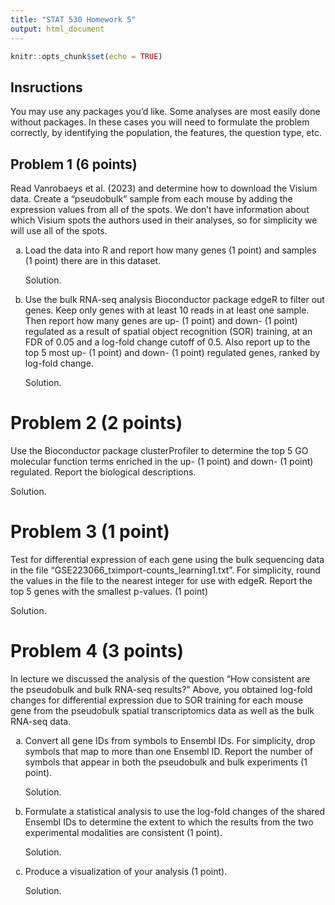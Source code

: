 ```yaml
---
title: "STAT 530 Homework 5"
output: html_document
---
```


```r
knitr::opts_chunk$set(echo = TRUE)
```

## Insructions

You may use any packages you'd like. Some analyses are most easily done without packages. In these cases you will need to formulate the problem correctly, by identifying the population, the features, the question type, etc.

## Problem 1 (6 points)

Read Vanrobaeys et al. (2023) and determine how to download the Visium data. Create a "pseudobulk" sample from each mouse by adding the expression values from all of the spots. We don't have information about which Visium spots the authors used in their analyses, so for simplicity we will use all of the spots.

a. Load the data into R and report how many genes (1 point) and samples (1 point) there are in this dataset.

    Solution.

b. Use the bulk RNA-seq analysis Bioconductor package edgeR to filter out genes. Keep only genes with at least 10 reads in at least one sample. Then report how many genes are up- (1 point) and down- (1 point) regulated as a result of spatial object recognition (SOR) training, at an FDR of 0.05 and a log-fold change cutoff of 0.5. Also report up to the top 5 most up- (1 point) and down- (1 point) regulated genes, ranked by log-fold change.

    Solution.

# Problem 2 (2 points)

Use the Bioconductor package clusterProfiler to determine the top 5 GO molecular function terms enriched in the up- (1 point) and down- (1 point) regulated. Report the biological descriptions.

Solution.


# Problem 3 (1 point)

Test for differential expression of each gene using the bulk sequencing data in the file "GSE223066_tximport-counts_learning1.txt". For simplicity, round the values in the file to the nearest integer for use with edgeR. Report the top 5 genes with the smallest p-values. (1 point)

Solution.


# Problem 4 (3 points)

In lecture we discussed the analysis of the question "How consistent are the pseudobulk and bulk RNA-seq results?" Above, you obtained log-fold changes for differential expression due to SOR training for each mouse gene from the pseudobulk spatial transcriptomics data as well as the bulk RNA-seq data. 

a. Convert all gene IDs from symbols to Ensembl IDs. For simplicity, drop symbols that map to more than one Ensembl ID. Report the number of symbols that appear in both the pseudobulk and bulk experiments (1 point).

    Solution.

b. Formulate a statistical analysis to use the log-fold changes of the shared Ensembl IDs to determine the extent to which the results from the two experimental modalities are consistent (1 point).

    Solution.
    
c. Produce a visualization of your analysis (1 point).

    Solution.